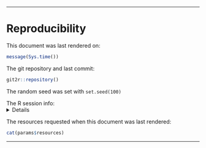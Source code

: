 

***

<!-- Create reproducibility receipt e.g. https://github.com/benmarwick/rrtools/blob/master/inst/templates/paper.Rmd -->

# Reproducibility

This document was last rendered on:

```r

message(Sys.time())

```

The git repository and last commit:

```r

git2r::repository()

```

The random seed was set with `set.seed(100)`

The R session info:
<details>

```r

if ("devtools" %in% installed.packages()) {
    devtools::session_info()
} else sessionInfo()

```

</details>

The resources requested when this document was last rendered:

```r

cat(params$resources)

```


***

